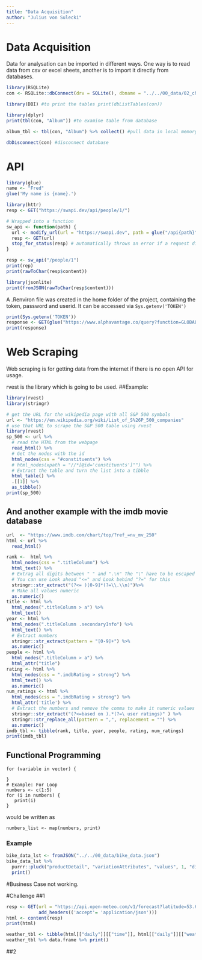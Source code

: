 ```yaml
---
title: "Data Acquisition"
author: "Julius von Sulecki"
---
```


# Data Acquisition

Data for analysation can be imported in different ways. One way is to read data from csv or excel sheets, another is to import it directly from databases.

```r
library(RSQLite)
con <- RSQLite::dbConnect(drv = SQLite(), dbname = "../../00_data/02_chinook/Chinook_Sqlite.sqlite") #connect to database

library(DBI) #to print the tables print(dbListTables(con))

library(dplyr) 
print(tbl(con, "Album")) #to examine table from database

album_tbl <- tbl(con, "Album") %>% collect() #pull data in local memory

dbDisconnect(con) #disconnect database
```

# API

```r
library(glue)
name <- "Fred"
glue('My name is {name}.')

library(httr)
resp <- GET("https://swapi.dev/api/people/1/")

# Wrapped into a function
sw_api <- function(path) {
  url <- modify_url(url = "https://swapi.dev", path = glue("/api{path}"))
  resp <- GET(url)
  stop_for_status(resp) # automatically throws an error if a request did not succeed
}

resp <- sw_api("/people/1")
print(rep)
print(rawToChar(resp$content))

library(jsonlite)
print(fromJSON(rawToChar(resp$content)))
```

A .Renviron file was created in the home folder of the project, containing the token, password and userid. It can be accessed via `Sys.getenv('TOKEN')`

```r
print(Sys.getenv('TOKEN'))
response <- GET(glue("https://www.alphavantage.co/query?function=GLOBAL_QUOTE&symbol=WDI.DE&apikey={Sys.getenv('TOKEN')}"))
print(response)
```

# Web Scraping

Web scraping is for getting data from the internet if there is no open API for usage.

rvest is the library which is going to be used. ##Example:

```r
library(rvest)
library(stringr)

# get the URL for the wikipedia page with all S&P 500 symbols
url <- "https://en.wikipedia.org/wiki/List_of_S%26P_500_companies"
# use that URL to scrape the S&P 500 table using rvest
library(rvest)
sp_500 <- url %>%
  # read the HTML from the webpage
  read_html() %>%
  # Get the nodes with the id
  html_nodes(css = "#constituents") %>%
  # html_nodes(xpath = "//*[@id='constituents']"") %>% 
  # Extract the table and turn the list into a tibble
  html_table() %>% 
  .[[1]] %>% 
  as_tibble()
print(sp_500)
```

## And another example with the imdb movie database

```r
url  <- "https://www.imdb.com/chart/top/?ref_=nv_mv_250"
html <- url %>% 
  read_html()

rank <-  html %>% 
  html_nodes(css = ".titleColumn") %>% 
  html_text() %>% 
  # Extrag all digits between " " and ".\n" The "\" have to be escaped
  # You can use Look ahead "<=" and Look behind "?=" for this
  stringr::str_extract("(?<= )[0-9]*(?=\\.\\n)")%>% 
  # Make all values numeric
  as.numeric()
title <- html %>% 
  html_nodes(".titleColumn > a") %>% 
  html_text()
year <- html %>% 
  html_nodes(".titleColumn .secondaryInfo") %>%
  html_text() %>% 
  # Extract numbers
  stringr::str_extract(pattern = "[0-9]+") %>% 
  as.numeric()
people <- html %>% 
  html_nodes(".titleColumn > a") %>% 
  html_attr("title")
rating <- html %>% 
  html_nodes(css = ".imdbRating > strong") %>% 
  html_text() %>% 
  as.numeric()
num_ratings <- html %>% 
  html_nodes(css = ".imdbRating > strong") %>% 
  html_attr('title') %>% 
  # Extract the numbers and remove the comma to make it numeric values
  stringr::str_extract("(?<=based on ).*(?=\ user ratings)" ) %>% 
  stringr::str_replace_all(pattern = ",", replacement = "") %>% 
  as.numeric()
imdb_tbl <- tibble(rank, title, year, people, rating, num_ratings)
print(imdb_tbl)
```

## Functional Programming

```         
for (variable in vector) {
    
}
# Example: For Loop
numbers <- c(1:5)
for (i in numbers) {
   print(i)
}
```

would be written as

```         
numbers_list <- map(numbers, print)
```
### Example

```r
bike_data_lst <- fromJSON("../../00_data/bike_data.json")
bike_data_lst %>%
  purrr::pluck("productDetail", "variationAttributes", "values", 1, "displayValue") %>%
  print()
```

#Business Case
not working.

#Challenge
##1
```r
resp <- GET(url = "https://api.open-meteo.com/v1/forecast?latitude=53.6751500&longitude=10.2259300&daily=weathercode,sunrise,sunset,rain_sum&past_days=7&forecast_days=1&timezone=Europe%2FLondon",
            add_headers(('accept'= 'application/json')))
html <- content(resp)
print(html)

weather_tbl <- tibble(html[["daily"]][["time"]], html[["daily"]][["weathercode"]], html[["daily"]][["sunrise"]], html[["daily"]][["sunset"]], html[["daily"]][["rain_sum"]])
weather_tbl %>% data.frame %>% print()
```
##2
```r

```